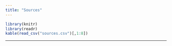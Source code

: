 ```yaml
---
title: "Sources"
---
```

```r
library(knitr)
library(readr)
kable(read_csv("sources.csv")[,1:8])
```
---
